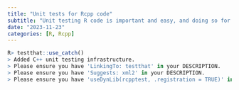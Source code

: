 ```yaml
---
title: "Unit tests for Rcpp code"
subtitle: "Unit testing R code is important and easy, and doing so for Rcpp code is not much more difficult."
date: "2023-11-23"
categories: [R, Rcpp]
---
```


```r
R> testthat::use_catch()
> Added C++ unit testing infrastructure.
> Please ensure you have 'LinkingTo: testthat' in your DESCRIPTION.
> Please ensure you have 'Suggests: xml2' in your DESCRIPTION.
> Please ensure you have 'useDynLib(rcpptest, .registration = TRUE)' in your NAMESPACE.
```

